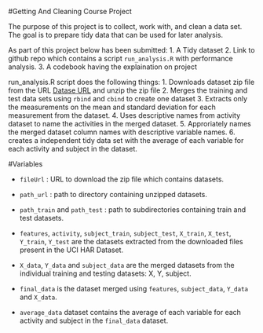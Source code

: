 #Getting And Cleaning Course Project

The purpose of this project is to collect, work with, and clean a data set. The goal is to prepare tidy data that can be used for later analysis.

As part of this project below has been submitted:
1. A Tidy dataset
2. Link to github repo which contains a script `run_analysis.R` with performance analysis.
3. A codebook having the explaination on project

run_analysis.R script does the following things:
1. Downloads dataset zip file from the URL [Datase URL](https://d396qusza40orc.cloudfront.net/getdata%2Fprojectfiles%2FUCI%20HAR%20Dataset.zip) and unzip the zip file
2. Merges the training and test data sets using `rbind` and `cbind` to create one dataset
3. Extracts only the measurements on the mean and standard deviation for each measurement from the dataset.
4. Uses descriptive names from activity dataset to name the activities in the merged dataset.
5. Approriately names the merged dataset column names with descriptive variable names.
6. creates a independent tidy data set with the average of each variable  for each activity and subject in the dataset.

#Variables

- `fileUrl` : URL to download the zip file which contains datasets.

- `path_url` : path to directory containing unzipped datasets.

- `path_train` and `path_test` : path to subdirectories containing train and test datasets. 

- `features`, `activity`, `subject_train`, `subject_test`, `X_train`, `X_test`, `Y_train`, `Y_test` are the datasets extracted from the downloaded files present in the UCI HAR Dataset.

- `X_data`, `Y_data` and `subject_data` are the merged datasets from the individual  training and testing datasets: X, Y, subject.

- `final_data` is the dataset merged using `features`, `subject_data`, `Y_data` and `X_data`.

- `average_data` dataset contains the average of each variable for each activity and subject in the `final_data` dataset. 
